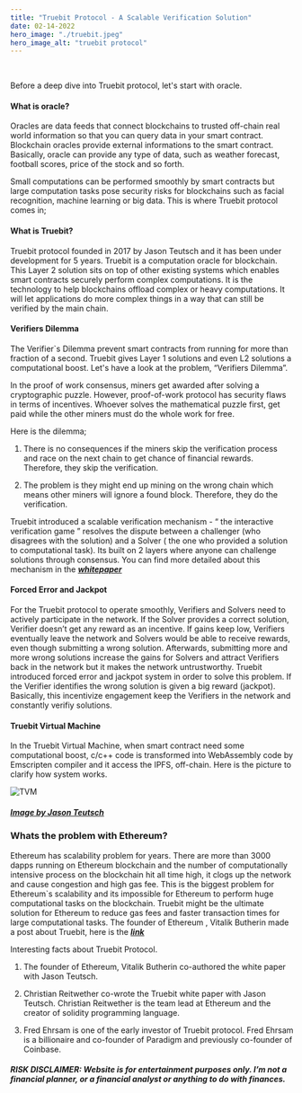 ```yaml
---
title: "Truebit Protocol - A Scalable Verification Solution"
date: 02-14-2022
hero_image: "./truebit.jpeg"
hero_image_alt: "truebit protocol"
---
```

<br/>


Before a deep dive into Truebit protocol, let's start with oracle.

#### What is oracle?

Oracles are data feeds that connect blockchains to trusted off-chain real world information so that you can query data in your smart contract. Blockchain oracles provide external informations to the smart contract.  Basically, oracle can provide any type of data, such as weather forecast, football scores, price of the stock and so forth.

Small computations can be performed smoothly by smart contracts but large computation tasks pose security risks for blockchains such as facial recognition, machine learning or big data. This is where Truebit protocol comes in;

#### What is Truebit?

Truebit protocol founded in 2017 by Jason Teutsch and it has been under development for 5 years. Truebit is a computation oracle for blockchain. This Layer 2 solution sits on top of other existing systems which enables smart contracts securely perform complex computations. It is the technology to help blockchains offload complex or heavy computations. It will let applications do more complex things in a way that can still be verified by the main chain.

#### Verifiers Dilemma

The Verifier`s Dilemma prevent smart contracts from running for more than fraction of a second. Truebit gives Layer 1 solutions and even L2 solutions a computational boost.  Let's have a look at the problem, “Verifiers Dilemma”.

In the proof of work consensus, miners get awarded after solving a cryptographic puzzle. However, proof-of-work protocol has security flaws in terms of incentives. Whoever solves the mathematical puzzle first, get paid while the other miners must do the whole work for free. 

Here is the dilemma;

1) There is no consequences if the miners skip the verification process and race on the next chain to get chance of financial rewards. Therefore, they skip the verification.

2) The problem is they might end up mining on the wrong chain which means other miners will ignore a found block. Therefore, they do the verification.

Truebit introduced a scalable verification mechanism - “ the interactive verification game ” resolves the dispute between a challenger (who disagrees with the solution) and a Solver ( the one who provided a solution to computational task). Its built on 2 layers where anyone can challenge solutions through consensus. You can find more detailed about this mechanism in the ***<em>[whitepaper](https://people.cs.uchicago.edu/~teutsch/papers/truebit.pdf)</em>***

#### Forced Error and Jackpot

For the Truebit protocol to operate smoothly, Verifiers and Solvers need to actively participate in the network. If the Solver provides a correct solution, Verifier doesn’t get any reward as an incentive. If gains keep low, Verifiers eventually leave the network and Solvers would be able to receive rewards, even though submitting a wrong solution. Afterwards, submitting more and more wrong solutions increase the gains for Solvers and attract Verifiers back in the network but it makes the network untrustworthy. Truebit introduced forced error and jackpot system in order to solve this problem. If the Verifier identifies the wrong solution is given a big reward (jackpot). Basically, this incentivize engagement keep the Verifiers in the network and constantly verifiy solutions.

#### Truebit Virtual Machine

In the Truebit Virtual Machine, when smart contract need some computational boost, c/c++ code is transformed into WebAssembly code by Emscripten compiler and it access the IPFS, off-chain. Here is the picture to clarify how system works. 
<br/>

![TVM](./tvm.png) 
##### [Image by Jason Teutsch](https://medium.com/truebit/truebit-whitepaper-addendum-69da1b492df0)

### Whats the problem with Ethereum?

Ethereum has scalability problem for years. There are more than 3000 dapps running on Ethereum blockchain and the number of computationally intensive process on the blockchain hit all time high, it clogs up the network and cause congestion and high gas fee. This  is the biggest problem for  Ethereum`s scalability and its impossible for Ethereum to perform huge computational tasks on the blockchain.  Truebit might be the ultimate solution for Ethereum to reduce gas fees and faster transaction times for large computational tasks. The founder of Ethereum , Vitalik Butherin made a post about Truebit, here is the ***<em>[link](https://ethresear.ch/t/evm-optimistic-rollup-using-truebit/9318)</em>***

Interesting facts about Truebit Protocol.

1. The founder of Ethereum, Vitalik Butherin co-authored the white paper with Jason Teutsch.

2. Christian Reitwether co-wrote the Truebit white paper with Jason Teutsch. Christian Reitwether is the team lead at Ethereum and the creator of solidity programming language.

3. Fred Ehrsam is one of the early investor of Truebit protocol. Fred Ehrsam is a billionaire and co-founder of Paradigm and previously co-founder of Coinbase. <br/>

##### <strong>RISK DISCLAIMER:</strong> Website is for entertainment purposes only. I’m not a financial planner, or a financial analyst or anything to do with finances.
